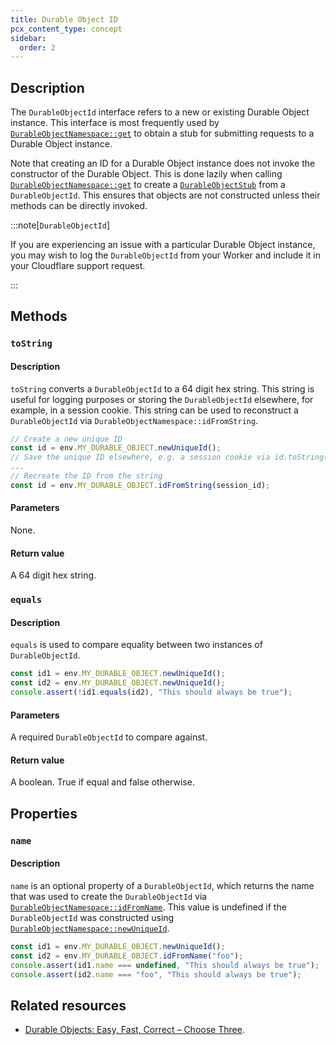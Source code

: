 ```yaml
---
title: Durable Object ID
pcx_content_type: concept
sidebar:
  order: 2
---
```



## Description

The `DurableObjectId` interface refers to a new or existing Durable Object instance. This interface is most frequently used by [`DurableObjectNamespace::get`](/durable-objects/api/namespace/#get) to obtain a stub for submitting requests to a Durable Object instance.

Note that creating an ID for a Durable Object instance does not invoke the constructor of the Durable Object. This is done lazily when calling [`DurableObjectNamespace::get`](/durable-objects/api/namespace/#get) to create a [`DurableObjectStub`](/durable-objects/api/stub) from a `DurableObjectId`. This ensures that objects are not constructed unless their methods can be directly invoked.

:::note[`DurableObjectId`]

If you are experiencing an issue with a particular Durable Object instance, you may wish to log the `DurableObjectId` from your Worker and include it in your Cloudflare support request.

:::

## Methods

### `toString`

#### Description

`toString` converts a `DurableObjectId` to a 64 digit hex string. This string is useful for logging purposes or storing the `DurableObjectId` elsewhere, for example, in a session cookie. This string can be used to reconstruct a `DurableObjectId` via `DurableObjectNamespace::idFromString`.

```js
// Create a new unique ID
const id = env.MY_DURABLE_OBJECT.newUniqueId();
// Save the unique ID elsewhere, e.g. a session cookie via id.toString()
...
// Recreate the ID from the string
const id = env.MY_DURABLE_OBJECT.idFromString(session_id);
```

#### Parameters

None.

#### Return value

A 64 digit hex string.

### `equals`

#### Description

`equals` is used to compare equality between two instances of `DurableObjectId`.

```js
const id1 = env.MY_DURABLE_OBJECT.newUniqueId();
const id2 = env.MY_DURABLE_OBJECT.newUniqueId();
console.assert(!id1.equals(id2), "This should always be true");
```

#### Parameters

A required `DurableObjectId` to compare against.

#### Return value

A boolean. True if equal and false otherwise.

## Properties

### `name`

#### Description

`name` is an optional property of a `DurableObjectId`, which returns the name that was used to create the `DurableObjectId` via [`DurableObjectNamespace::idFromName`](/durable-objects/api/namespace/#idfromname). This value is undefined if the `DurableObjectId` was constructed using [`DurableObjectNamespace::newUniqueId`](/durable-objects/api/namespace/#newuniqueid).

```js
const id1 = env.MY_DURABLE_OBJECT.newUniqueId();
const id2 = env.MY_DURABLE_OBJECT.idFromName("foo");
console.assert(id1.name === undefined, "This should always be true");
console.assert(id2.name === "foo", "This should always be true");
```

## Related resources

- [Durable Objects: Easy, Fast, Correct – Choose Three](https://blog.cloudflare.com/durable-objects-easy-fast-correct-choose-three/).
